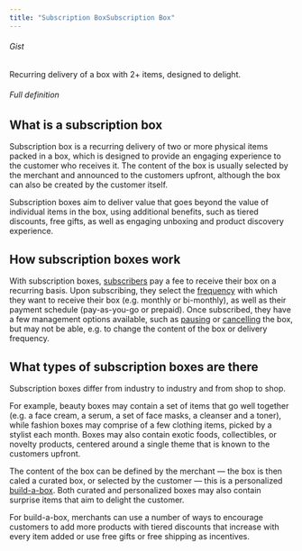```yaml
---
title: "Subscription BoxSubscription Box"
---
```


###### Gist

Recurring delivery of a box with 2+ items, designed to delight.

###### Full definition

## What is a subscription box

Subscription box is a recurring delivery of two or more physical items packed in a box, which is designed to provide an engaging experience to the customer who receives it. The content of the box is usually selected by the merchant and announced to the customers upfront, although the box can also be created by the customer itself.

Subscription boxes aim to deliver value that goes beyond the value of individual items in the box, using additional benefits, such as tiered discounts, free gifts, as well as engaging unboxing and product discovery experience.

## How subscription boxes work

With subscription boxes, [subscribers](/docs/glossary/subscribers) pay a fee to receive their box on a recurring basis. Upon subscribing, they select the [frequency](docs/glossaries/delivery-frequency) with which they want to receive their box (e.g. monthly or bi-monthly), as well as their payment schedule (pay-as-you-go or prepaid). Once subscribed, they have a few management options available, such as [pausing](/docs/glossary/subscription-pause) or [cancelling](/docs/glossary/subscription-cancellation) the box, but may not be able, e.g. to change the content of the box or delivery frequency.

## What types of subscription boxes are there

Subscription boxes differ from industry to industry and from shop to shop.

For example, beauty boxes may contain a set of items that go well together (e.g. a face cream, a serum, a set of face masks, a cleanser and a toner), while fashion boxes may comprise of a few clothing items, picked by a stylist each month. Boxes may also contain exotic foods, collectibles, or novelty products, centered around a single theme that is known to the customers upfront.

The content of the box can be defined by the merchant — the box is then caled a curated box, or selected by the customer — this is a personalized [build-a-box](/docs/glossary/build-a-box). Both curated and personalized boxes may also contain surprise items that aim to delight the customer.

For build-a-box, merchants can use a number of ways to encourage customers to add more products with tiered discounts that increase with every item added or use free gifts or free shipping as incentives.
